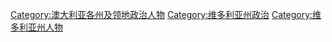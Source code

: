 [[Category:澳大利亚各州及领地政治人物|Category:澳大利亚各州及领地政治人物]]
[[Category:维多利亚州政治|Category:维多利亚州政治]]
[[Category:维多利亚州人物|Category:维多利亚州人物]]